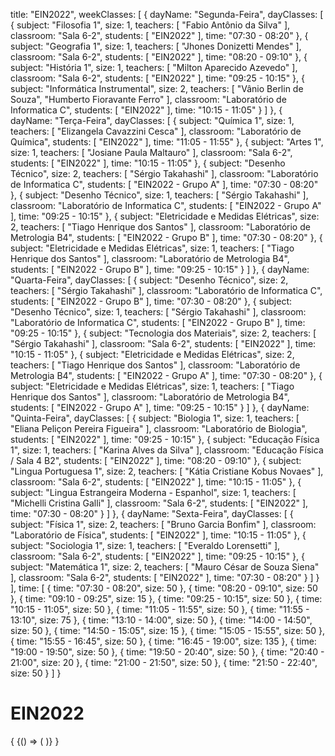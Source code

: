   title: "EIN2022",
  weekClasses: [
    {
      dayName: "Segunda-Feira",
      dayClasses: [
        {
          subject: "Filosofia 1",
          size: 1,
          teachers: [
            "Fabio Antônio da Silva"
          ],
          classroom: "Sala 6-2",
          students: [
            "EIN2022"
          ],
          time: "07:30 - 08:20"
        },
        {
          subject: "Geografia 1",
          size: 1,
          teachers: [
            "Jhones Donizetti Mendes"
          ],
          classroom: "Sala 6-2",
          students: [
            "EIN2022"
          ],
          time: "08:20 - 09:10"
        },
        {
          subject: "História 1",
          size: 1,
          teachers: [
            "Milton Aparecido Azevedo"
          ],
          classroom: "Sala 6-2",
          students: [
            "EIN2022"
          ],
          time: "09:25 - 10:15"
        },
        {
          subject: "Informática Instrumental",
          size: 2,
          teachers: [
            "Vânio Berlin de Souza",
            "Humberto Fioravante Ferro"
          ],
          classroom: "Laboratório de Informatica C",
          students: [
            "EIN2022"
          ],
          time: "10:15 - 11:05"
        }
      ]
    },
    {
      dayName: "Terça-Feira",
      dayClasses: [
        {
          subject: "Química 1",
          size: 1,
          teachers: [
            "Elizangela Cavazzini Cesca"
          ],
          classroom: "Laboratório de Química",
          students: [
            "EIN2022"
          ],
          time: "11:05 - 11:55"
        },
        {
          subject: "Artes 1",
          size: 1,
          teachers: [
            "Josiane Paula Maltauro"
          ],
          classroom: "Sala 6-2",
          students: [
            "EIN2022"
          ],
          time: "10:15 - 11:05"
        },
        {
          subject: "Desenho Técnico",
          size: 2,
          teachers: [
            "Sérgio Takahashi"
          ],
          classroom: "Laboratório de Informatica C",
          students: [
            "EIN2022 - Grupo A"
          ],
          time: "07:30 - 08:20"
        },
        {
          subject: "Desenho Técnico",
          size: 1,
          teachers: [
            "Sérgio Takahashi"
          ],
          classroom: "Laboratório de Informatica C",
          students: [
            "EIN2022 - Grupo A"
          ],
          time: "09:25 - 10:15"
        },
        {
          subject: "Eletricidade e Medidas Elétricas",
          size: 2,
          teachers: [
            "Tiago Henrique dos Santos"
          ],
          classroom: "Laboratório de Metrologia B4",
          students: [
            "EIN2022 - Grupo B"
          ],
          time: "07:30 - 08:20"
        },
        {
          subject: "Eletricidade e Medidas Elétricas",
          size: 1,
          teachers: [
            "Tiago Henrique dos Santos"
          ],
          classroom: "Laboratório de Metrologia B4",
          students: [
            "EIN2022 - Grupo B"
          ],
          time: "09:25 - 10:15"
        }
      ]
    },
    {
      dayName: "Quarta-Feira",
      dayClasses: [
        {
          subject: "Desenho Técnico",
          size: 2,
          teachers: [
            "Sérgio Takahashi"
          ],
          classroom: "Laboratório de Informatica C",
          students: [
            "EIN2022 - Grupo B"
          ],
          time: "07:30 - 08:20"
        },
        {
          subject: "Desenho Técnico",
          size: 1,
          teachers: [
            "Sérgio Takahashi"
          ],
          classroom: "Laboratório de Informatica C",
          students: [
            "EIN2022 - Grupo B"
          ],
          time: "09:25 - 10:15"
        },
        {
          subject: "Tecnologia dos Materiais",
          size: 2,
          teachers: [
            "Sérgio Takahashi"
          ],
          classroom: "Sala 6-2",
          students: [
            "EIN2022"
          ],
          time: "10:15 - 11:05"
        },
        {
          subject: "Eletricidade e Medidas Elétricas",
          size: 2,
          teachers: [
            "Tiago Henrique dos Santos"
          ],
          classroom: "Laboratório de Metrologia B4",
          students: [
            "EIN2022 - Grupo A"
          ],
          time: "07:30 - 08:20"
        },
        {
          subject: "Eletricidade e Medidas Elétricas",
          size: 1,
          teachers: [
            "Tiago Henrique dos Santos"
          ],
          classroom: "Laboratório de Metrologia B4",
          students: [
            "EIN2022 - Grupo A"
          ],
          time: "09:25 - 10:15"
        }
      ]
    },
    {
      dayName: "Quinta-Feira",
      dayClasses: [
        {
          subject: "Biologia 1",
          size: 1,
          teachers: [
            "Eliana Peliçon Pereira Figueira"
          ],
          classroom: "Laboratório de Biologia",
          students: [
            "EIN2022"
          ],
          time: "09:25 - 10:15"
        },
        {
          subject: "Educação Física 1",
          size: 1,
          teachers: [
            "Karina Alves da Silva"
          ],
          classroom: "Educação Física / Sala 4 B2",
          students: [
            "EIN2022"
          ],
          time: "08:20 - 09:10"
        },
        {
          subject: "Lingua Portuguesa 1",
          size: 2,
          teachers: [
            "Kátia Cristiane Kobus Novaes"
          ],
          classroom: "Sala 6-2",
          students: [
            "EIN2022"
          ],
          time: "10:15 - 11:05"
        },
        {
          subject: "Lingua Estrangeira Moderna - Espanhol",
          size: 1,
          teachers: [
            "Michelli Cristina Galli"
          ],
          classroom: "Sala 6-2",
          students: [
            "EIN2022"
          ],
          time: "07:30 - 08:20"
        }
      ]
    },
    {
      dayName: "Sexta-Feira",
      dayClasses: [
        {
          subject: "Física 1",
          size: 2,
          teachers: [
            "Bruno Garcia Bonfim"
          ],
          classroom: "Laboratório de Física",
          students: [
            "EIN2022"
          ],
          time: "10:15 - 11:05"
        },
        {
          subject: "Sociologia 1",
          size: 1,
          teachers: [
            "Everaldo Lorensetti"
          ],
          classroom: "Sala 6-2",
          students: [
            "EIN2022"
          ],
          time: "09:25 - 10:15"
        },
        {
          subject: "Matemática 1",
          size: 2,
          teachers: [
            "Mauro César de Souza Siena"
          ],
          classroom: "Sala 6-2",
          students: [
            "EIN2022"
          ],
          time: "07:30 - 08:20"
        }
      ]
    }
  ],
  time: [
    {
      time: "07:30 - 08:20",
      size: 50
    },
    {
      time: "08:20 - 09:10",
      size: 50
    },
    {
      time: "09:10 - 09:25",
      size: 15
    },
    {
      time: "09:25 - 10:15",
      size: 50
    },
    {
      time: "10:15 - 11:05",
      size: 50
    },
    {
      time: "11:05 - 11:55",
      size: 50
    },
    {
      time: "11:55 - 13:10",
      size: 75
    },
    {
      time: "13:10 - 14:00",
      size: 50
    },
    {
      time: "14:00 - 14:50",
      size: 50
    },
    {
      time: "14:50 - 15:05",
      size: 15
    },
    {
      time: "15:05 - 15:55",
      size: 50
    },
    {
      time: "15:55 - 16:45",
      size: 50
    },
    {
      time: "16:45 - 19:00",
      size: 135
    },
    {
      time: "19:00 - 19:50",
      size: 50
    },
    {
      time: "19:50 - 20:40",
      size: 50
    },
    {
      time: "20:40 - 21:00",
      size: 20
    },
    {
      time: "21:00 - 21:50",
      size: 50
    },
    {
      time: "21:50 - 22:40",
      size: 50
    }
  ]
}

# EIN2022

<div>
  {
    <BrowserOnly>
      {() => (
        <Grid
          title={data.title}
          weekClasses={data.weekClasses}
          time={data.time}
        />
      )}
    </BrowserOnly>
  }
</div>
